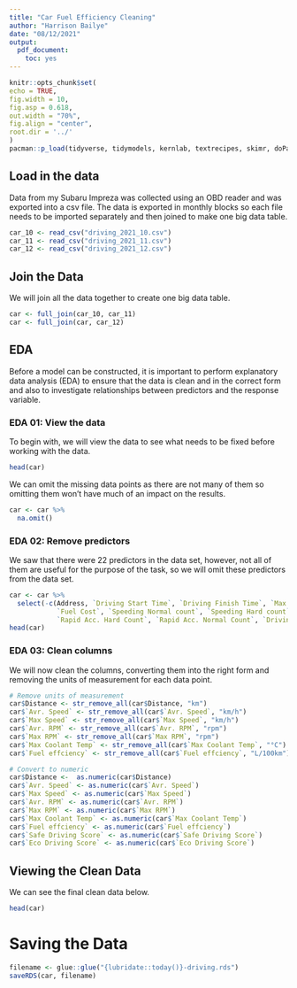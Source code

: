 ```yaml
---
title: "Car Fuel Efficiency Cleaning"
author: "Harrison Bailye"
date: "08/12/2021"
output:
  pdf_document:
    toc: yes
---
```


```r
knitr::opts_chunk$set(
echo = TRUE, 
fig.width = 10, 
fig.asp = 0.618, 
out.width = "70%",
fig.align = "center", 
root.dir = '../'
)
pacman::p_load(tidyverse, tidymodels, kernlab, textrecipes, skimr, doParallel, ranger, dplyr, knitr, glue, patchwork, vip, stringr)
```

## Load in the data 
Data from my Subaru Impreza was collected using an OBD reader and was exported into a csv file. The data is exported in monthly blocks so each file needs to be imported separately and then joined to make one big data table.
```r
car_10 <- read_csv("driving_2021_10.csv")
car_11 <- read_csv("driving_2021_11.csv")
car_12 <- read_csv("driving_2021_12.csv")
```

## Join the Data
We will join all the data together to create one big data table.
```r
car <- full_join(car_10, car_11)
car <- full_join(car, car_12)
```

\newpage
## EDA
Before a model can be constructed, it is important to perform explanatory data analysis (EDA) to ensure that the data is clean and in the correct form and also to investigate relationships between predictors and the response variable.

### EDA 01: View the data
To begin with, we will view the data to see what needs to be fixed before working with the data. 
```r
head(car)
```

We can omit the missing data points as there are not many of them so omitting them won't have much of an impact on the results. 
```r
car <- car %>%
  na.omit()
```

### EDA 02: Remove predictors
We saw that there were 22 predictors in the data set, however, not all of them are useful for the purpose of the task, so we will omit these predictors from the data set.

```r
car <- car %>%
  select(-c(Address, `Driving Start Time`, `Driving Finish Time`, `Max Engine Oil Temp`, 
            `Fuel Cost`, `Speeding Normal count`, `Speeding Hard count`, 
            `Rapid Acc. Hard Count`, `Rapid Acc. Normal Count`, `Driving Time`))
head(car)
```

### EDA 03: Clean columns 
We will now clean the columns, converting them into the right form and removing the units of measurement for each data point.

```r
# Remove units of measurement 
car$Distance <- str_remove_all(car$Distance, "km")
car$`Avr. Speed` <- str_remove_all(car$`Avr. Speed`, "km/h")
car$`Max Speed` <- str_remove_all(car$`Max Speed`, "km/h")
car$`Avr. RPM` <- str_remove_all(car$`Avr. RPM`, "rpm")
car$`Max RPM` <- str_remove_all(car$`Max RPM`, "rpm")
car$`Max Coolant Temp` <- str_remove_all(car$`Max Coolant Temp`, "°C")
car$`Fuel effciency` <- str_remove_all(car$`Fuel effciency`, "L/100km")

# Convert to numeric
car$Distance <-  as.numeric(car$Distance)
car$`Avr. Speed` <- as.numeric(car$`Avr. Speed`)
car$`Max Speed` <- as.numeric(car$`Max Speed`)
car$`Avr. RPM` <- as.numeric(car$`Avr. RPM`)
car$`Max RPM` <- as.numeric(car$`Max RPM`)
car$`Max Coolant Temp` <- as.numeric(car$`Max Coolant Temp`)
car$`Fuel effciency` <- as.numeric(car$`Fuel effciency`)
car$`Safe Driving Score` <- as.numeric(car$`Safe Driving Score`)
car$`Eco Driving Score` <- as.numeric(car$`Eco Driving Score`)
```
## Viewing the Clean Data
We can see the final clean data below.
```r
head(car)
```


# Saving the Data 
```r
filename <- glue::glue("{lubridate::today()}-driving.rds")
saveRDS(car, filename)
```


